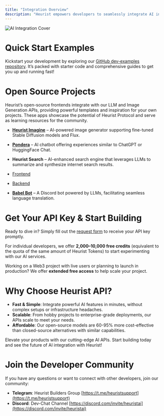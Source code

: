 ```yaml
---
title: "Integration Overview"
description: "Heurist empowers developers to seamlessly integrate AI into applications with minimal setup. Forget about managing GPUs or CUDA drivers — our API/SDK abstracts the complexities, enabling you to focus on creating exceptional solutions."
---
```


![AI Integration Cover]( /images/dev-guide/cover-img-integration.jpg )

#  Quick Start Examples

Kickstart your development by exploring our [GitHub dev-examples repository](https://github.com/heurist-network/dev-examples). It’s packed with starter code and comprehensive guides to get you up and running fast!

#  Open Source Projects

Heurist’s open-source frontends integrate with our LLM and Image Generation APIs, providing powerful templates and inspiration for your own projects. These apps showcase the potential of Heurist Protocol and serve as learning resources for the community.

-  [**Heurist Imagine**](https://github.com/heurist-network/imagine) – AI-powered image generator supporting fine-tuned Stable Diffusion models and Flux.
-  [**Pondera**](https://github.com/heurist-network/pondera) – AI chatbot offering experiences similar to ChatGPT or HuggingFace Chat.
-  **Heurist Search** – AI-enhanced search engine that leverages LLMs to summarize and synthesize internet search results.

  - [Frontend](https://github.com/heurist-network/gpt-search-web)
  - [Backend](https://github.com/heurist-network/search_with_lepton)

-  [**Babel Bot**](https://github.com/heurist-network/babel-discord-bot) – A Discord bot powered by LLMs, facilitating seamless language translation.

#  Get Your API Key & Start Building

Ready to dive in? Simply fill out the [request form](https://dev-api-form.heurist.ai/) to receive your API key promptly.

For individual developers, we offer **2,000–10,000 free credits** (equivalent to the quota of the same amount of Heurist Tokens) to start experimenting with our AI services.

Working on a Web3 project with live users or planning to launch in production? We offer **extended free access** to help scale your project.

#  Why Choose Heurist API?

- **Fast & Simple**: Integrate powerful AI features in minutes, without complex setups or infrastructure headaches.
- **Scalable**: From hobby projects to enterprise-grade deployments, our APIs scale to meet your needs.
- **Affordable**: Our open-source models are 60-95% more cost-effective than closed-source alternatives with similar capabilities.

Elevate your products with our cutting-edge AI APIs. Start building today and see the future of AI integration with Heurist!

#  Join the Developer Community

If you have any questions or want to connect with other developers, join our community:

- **Telegram**: Heurist Builders Group [https://t.me/heuristsupport](https://t.me/heuristsupport)
- **Discord**: Dev-Chat Channel [https://discord.com/invite/heuristai](https://discord.com/invite/heuristai)

